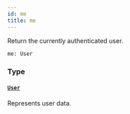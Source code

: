 ```yaml
---
id: me
title: me
---
```


Return the currently authenticated user.

```graphql
me: User

```

### Type

#### [`User`](/developer/api-reference/objects/user)

Represents user data.
